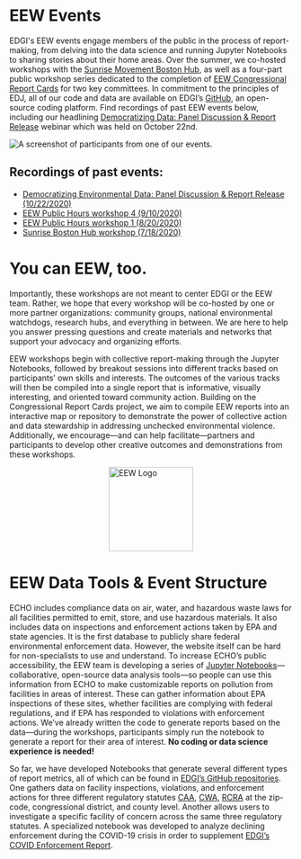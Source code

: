 

<Layout pageTitle="Events" sidebarLinks={LearnPageSidebarLinks} activeHeaderLink="Learn">

# EEW Events

EDGI's EEW events engage members of the public in the process of report-making, from delving into the data science and running Jupyter Notebooks to sharing stories about their home areas. Over the summer, we co-hosted workshops with the [Sunrise Movement Boston Hub](http://www.facebook.com/SunriseBoston/), as well as a four-part public workshop series dedicated to the completion of [EEW Congressional Report Cards](https://www.environmentalenforcementwatch.org/reports) for two key committees. In commitment to the principles of EDJ, all of our code and data are available on EDGI’s [GitHub](https://github.com/edgi-govdata-archiving/ECHO-Cross-Program), an open-source coding platform. Find recordings of past EEW events below, including our headlining [Democratizing Data: Panel Discussion & Report Release](https://youtu.be/9Ot7uFA4ucQ) webinar which was held on October 22nd.

<img src={VideoThumbnail} alt='A screenshot of participants from one of our events.' />

## Recordings of past events:
* [Democratizing Environmental Data: Panel Discussion & Report Release (10/22/2020)](https://youtu.be/9Ot7uFA4ucQ)
* [EEW Public Hours workshop 4 (9/10/2020)](https://www.youtube.com/watch?v=dUV3NweSWTs&list=PLtsP3g9LafVv78TIa42xr591-4CfKMYQO&index=21&t=212s)
* [EEW Public Hours workshop 1 (8/20/2020)](https://www.youtube.com/watch?v=Gp1aDeXMays&list=PLtsP3g9LafVv78TIa42xr591-4CfKMYQO&index=31)
* [Sunrise Boston Hub workshop (7/18/2020)](https://www.youtube.com/watch?v=rCs35rmDo9c&list=PLtsP3g9LafVv78TIa42xr591-4CfKMYQO&index=49&t=1678s)

# You can EEW, too.
Importantly, these workshops are not meant to center EDGI or the EEW team. Rather, we hope that every workshop will be co-hosted by one or more partner organizations: community groups, national environmental watchdogs, research hubs, and everything in between. We are here to help you answer pressing questions and create materials and networks that support your advocacy and organizing efforts.

EEW workshops begin with collective report-making through the Jupyter Notebooks, followed by breakout sessions into different tracks based on participants’ own skills and interests. The outcomes of the various tracks will then be compiled into a single report that is informative, visually interesting, and oriented toward community action. Building on the Congressional Report Cards project, we aim to compile EEW reports into an interactive map or repository to demonstrate the power of collective action and data stewardship in addressing unchecked environmental violence. Additionally, we encourage—and can help facilitate—partners and participants to develop other creative outcomes and demonstrations from these workshops.

<TabTracks items={TabGallery.gallery}></TabTracks>

<img src={EEWLogo} alt='EEW Logo' style='display:block;margin-left:auto;margin-right:auto;width:150px;'/>

# EEW Data Tools & Event Structure
ECHO includes compliance data on air, water, and hazardous waste laws for all facilities permitted to emit, store, and use hazardous materials. It also includes data on inspections and enforcement actions taken by EPA and state agencies. It is the first database to publicly share federal environmental enforcement data. However, the website itself can be hard for non-specialists to use and understand. To increase ECHO’s public accessibility, the EEW team is developing a series of [Jupyter Notebooks](https://docs.google.com/document/d/1fAWoUbsISSV-tFZvASbTDE6KRl6Hkeu4p-N2jpQFmt0/edit)—collaborative, open-source data analysis tools—so people can use this information from ECHO to make customizable reports on pollution from facilities in areas of interest. 
These can gather information about EPA inspections of these sites, whether facilities are complying with federal regulations, and if EPA has responded to violations with enforcement actions. We’ve already written the code to generate reports based on the data—during the workshops, participants simply run the notebook to generate a report for their area of interest. **No coding or data science experience is needed!**

So far, we have developed Notebooks that generate several different types of report metrics, all of which can be found in [EDGI’s GitHub repositories](https://github.com/edgi-govdata-archiving/ECHO-Cross-Program). One gathers data on facility inspections, violations, and enforcement actions for three different regulatory statutes [CAA](https://www.epa.gov/laws-regulations/summary-clean-air-act), [CWA](https://www.epa.gov/laws-regulations/summary-clean-water-act), [RCRA](https://www.epa.gov/laws-regulations/summary-resource-conservation-and-recovery-act) at the zip-code, congressional district, and county level. Another allows users to investigate a specific facility of concern across the same three regulatory statutes. A specialized notebook was developed to analyze declining enforcement during the COVID-19 crisis in order to supplement [EDGI’s COVID Enforcement Report](https://envirodatagov.org/more-permission-to-pollute-the-decline-of-epa-enforcement-and-industry-compliance-during-covid/).

</Layout>
